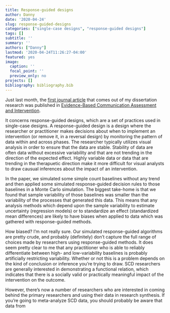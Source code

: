 ---
title: Response-guided designs
author: Danny
date: '2020-04-24'
slug: response-guided-designs
categories: ["single-case designs", "response-guided designs"]
tags: []
subtitle: ''
summary: ''
authors: ["Danny"]
lastmod: '2020-04-24T11:26:27-04:00'
featured: yes
image:
  caption: ''
  focal_point: ''
  preview_only: no
projects: []
bibliography: bibliography.bib
---

Just last month, the [first journal article](https://www.tandfonline.com/doi/full/10.1080/17489539.2020.1739048) that comes out of my dissertation research was published in [Evidence-Based Communication Assessment and Intervention](https://www.tandfonline.com/loi/tebc20).

It concerns response-guided designs, which are a set of practices used in single-case designs. A response-guided design is a design where the researcher or practitioner makes decisions about when to implement an intervention (or remove it, in a reversal design) by monitoring the pattern of data within and across phases. The researcher typically utilizes visual analysis in order to ensure that the data are stable. Stability of data are often data without excessive variability and that are not trending in the direction of the expected effect. Highly variable data or data that are trending in the therapuetic direction make it more difficult for visual analysts to draw causual inferences about the impact of an intervention.

In the paper, we simulated some simple count baselines without any trend and then applied some simulated response-guided decision rules to those baselines in a Monte Carlo simulation. The biggest take-home is that we found that sample variability of those baselines was smaller than the variability of the processes that generated this data. This means that any analysis methods which depend upon the sample variability to estimate uncertainty (regression models) or to standardize an effect (standardized mean differences) are likely to have biases when applied to data which was gathered with response-guided methods.

How biased? I'm not really sure. Our simulated response-guided algorithms are pretty crude, and probably (definitely) don't capture the full range of choices made by researchers using response-guided methods. It does seem pretty clear to me that any practitioner who is able to reliably differentiate between high- and low-variability baselines is probably artificially restricting variability. Whether or not this is a problem depends on the kind of conclusion or inference you're trying to draw. SCD researchers are generally interested in demonstrating a functional relation, which indicates that there is a socially valid or practically meaningful impact of the intervention on the outcome.

However, there's now a number of researchers who are interested in coming behind the primary researchers and using their data in research synthesis. If you're going to meta-analyze SCD data, you should probably be aware that data from 
